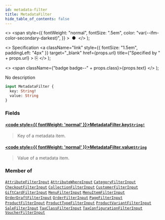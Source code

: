 ```yaml
---
id: metadata-filter
title: MetadataFilter
hide_table_of_contents: false
---
```


  <>
    <span
      style={{
        fontWeight: "normal",
        fontSize: ".5em",
        color: "var(--ifm-color-secondary-darkest)",
      }}
    >
      &nbsp;●&nbsp;
    </span>
  </>
);

  <>
    Specification
    <a
      className="link"
      style={{ fontSize: "1.5em", paddingLeft: "4px" }}
      target="\_blank"
      href={props.url}
      title={"Specified by " + props.url}
    >
      ⎘
    </a>
  </>
);

  <>
    <span className={"badge badge--" + props.class}>{props.text}</span>
  </>
);

No description

```graphql
input MetadataFilter {
  key: String!
  value: String
}
```

### Fields

#### [<code style={{ fontWeight: 'normal' }}>MetadataFilter.<b>key</b></code>](#)<Bullet />[`String!`](../../../api-reference/miscellaneous/scalars/string) <Badge class="secondary" text="non-null"/> <Badge class="secondary" text="scalar"/>

> Key of a metadata item.

#### [<code style={{ fontWeight: 'normal' }}>MetadataFilter.<b>value</b></code>](#)<Bullet />[`String`](../../../api-reference/miscellaneous/scalars/string) <Badge class="secondary" text="scalar"/>

> Value of a metadata item.

### Member of

[`AttributeFilterInput`](../../../api-reference/attributes/inputs/attribute-filter-input) <Badge class="secondary" text="input"/><Bullet />[`AttributeWhereInput`](../../../api-reference/attributes/inputs/attribute-where-input) <Badge class="secondary" text="input"/><Bullet />[`CategoryFilterInput`](../../../api-reference/products/inputs/category-filter-input) <Badge class="secondary" text="input"/><Bullet />[`CheckoutFilterInput`](../../../api-reference/checkout/inputs/checkout-filter-input) <Badge class="secondary" text="input"/><Bullet />[`CollectionFilterInput`](../../../api-reference/products/inputs/collection-filter-input) <Badge class="secondary" text="input"/><Bullet />[`CustomerFilterInput`](../../../api-reference/users/inputs/customer-filter-input) <Badge class="secondary" text="input"/><Bullet />[`GiftCardFilterInput`](../../../api-reference/gift-cards/inputs/gift-card-filter-input) <Badge class="secondary" text="input"/><Bullet />[`MenuFilterInput`](../../../api-reference/miscellaneous/inputs/menu-filter-input) <Badge class="secondary" text="input"/><Bullet />[`MenuItemFilterInput`](../../../api-reference/miscellaneous/inputs/menu-item-filter-input) <Badge class="secondary" text="input"/><Bullet />[`OrderDraftFilterInput`](../../../api-reference/orders/inputs/order-draft-filter-input) <Badge class="secondary" text="input"/><Bullet />[`OrderFilterInput`](../../../api-reference/orders/inputs/order-filter-input) <Badge class="secondary" text="input"/><Bullet />[`PageFilterInput`](../../../api-reference/pages/inputs/page-filter-input) <Badge class="secondary" text="input"/><Bullet />[`ProductFilterInput`](../../../api-reference/products/inputs/product-filter-input) <Badge class="secondary" text="input"/><Bullet />[`ProductTypeFilterInput`](../../../api-reference/products/inputs/product-type-filter-input) <Badge class="secondary" text="input"/><Bullet />[`ProductVariantFilterInput`](../../../api-reference/products/inputs/product-variant-filter-input) <Badge class="secondary" text="input"/><Bullet />[`SaleFilterInput`](../../../api-reference/discounts/inputs/sale-filter-input) <Badge class="secondary" text="input"/><Bullet />[`TaxClassFilterInput`](../../../api-reference/taxes/inputs/tax-class-filter-input) <Badge class="secondary" text="input"/><Bullet />[`TaxConfigurationFilterInput`](../../../api-reference/taxes/inputs/tax-configuration-filter-input) <Badge class="secondary" text="input"/><Bullet />[`VoucherFilterInput`](../../../api-reference/discounts/inputs/voucher-filter-input) <Badge class="secondary" text="input"/>
